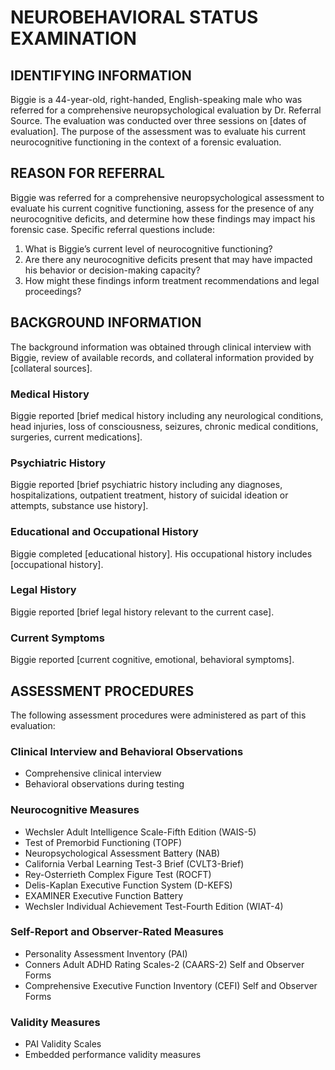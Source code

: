 # NEUROBEHAVIORAL STATUS EXAMINATION

## IDENTIFYING INFORMATION

Biggie is a 44-year-old, right-handed, English-speaking male who was referred for a comprehensive neuropsychological evaluation by Dr. Referral Source. The evaluation was conducted over three sessions on [dates of evaluation]. The purpose of the assessment was to evaluate his current neurocognitive functioning in the context of a forensic evaluation.

## REASON FOR REFERRAL

Biggie was referred for a comprehensive neuropsychological assessment to evaluate his current cognitive functioning, assess for the presence of any neurocognitive deficits, and determine how these findings may impact his forensic case. Specific referral questions include:

1. What is Biggie's current level of neurocognitive functioning?
2. Are there any neurocognitive deficits present that may have impacted his behavior or decision-making capacity?
3. How might these findings inform treatment recommendations and legal proceedings?

## BACKGROUND INFORMATION

The background information was obtained through clinical interview with Biggie, review of available records, and collateral information provided by [collateral sources].

### Medical History

Biggie reported [brief medical history including any neurological conditions, head injuries, loss of consciousness, seizures, chronic medical conditions, surgeries, current medications].

### Psychiatric History

Biggie reported [brief psychiatric history including any diagnoses, hospitalizations, outpatient treatment, history of suicidal ideation or attempts, substance use history].

### Educational and Occupational History

Biggie completed [educational history]. His occupational history includes [occupational history].

### Legal History

Biggie reported [brief legal history relevant to the current case].

### Current Symptoms

Biggie reported [current cognitive, emotional, behavioral symptoms].

## ASSESSMENT PROCEDURES

The following assessment procedures were administered as part of this evaluation:

### Clinical Interview and Behavioral Observations
- Comprehensive clinical interview
- Behavioral observations during testing

### Neurocognitive Measures
- Wechsler Adult Intelligence Scale-Fifth Edition (WAIS-5)
- Test of Premorbid Functioning (TOPF)
- Neuropsychological Assessment Battery (NAB)
- California Verbal Learning Test-3 Brief (CVLT3-Brief)
- Rey-Osterrieth Complex Figure Test (ROCFT)
- Delis-Kaplan Executive Function System (D-KEFS)
- EXAMINER Executive Function Battery
- Wechsler Individual Achievement Test-Fourth Edition (WIAT-4)

### Self-Report and Observer-Rated Measures
- Personality Assessment Inventory (PAI)
- Conners Adult ADHD Rating Scales-2 (CAARS-2) Self and Observer Forms
- Comprehensive Executive Function Inventory (CEFI) Self and Observer Forms

### Validity Measures
- PAI Validity Scales
- Embedded performance validity measures
